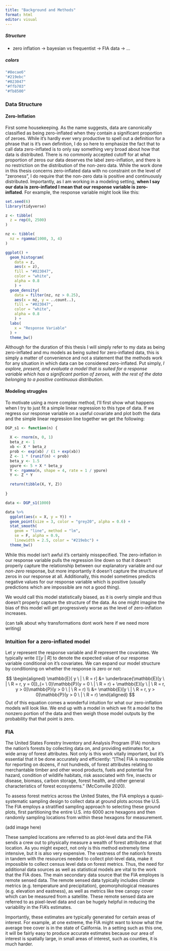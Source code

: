 ```yaml
---
title: "Background and Methods"
format: html
editor: visual
---
```


##### Structure

-   zero inflation -\> bayesian vs frequentist -\> FIA data -\> ...

##### colors

```r
"#8ecae6"
"#219ebc"
"#023047"
"#ffb703"
"#fb8500"
```
  
  
### Data Structure

#### Zero-Inflation

First some housekeeping. As the name suggests, data are canonically classified as being zero-inflated when they contain a significant proportion of zeroes. While it's hardly ever very productive to spell out a definition for a phrase that is it's own definition, I do so here to emphasize the fact that to call data zero-inflated is to only say something very broad about how that data is distributed. There is no commonly accepted cutoff for at what proportion of zeros our data deserves the label zero-inflation, and there is no restriction on the distribution of the non-zero data. While the work done in this thesis concerns zero-inflated data with no constraint on the level of "zeroness", I do require that the non-zero data is positive and continuously distributed. Importantly, as I am working in a modeling setting, **when I say our data is zero-inflated I mean that our response variable is zero-inflated**. For example, the response variable might look like this:

```r
set.seed(6)
library(tidyverse)

z <- tibble(
  z = rep(0, 2500)
)

nz <- tibble(
  nz = rgamma(1000, 3, 4)
)

ggplot() +
  geom_histogram(
    data = z,
    aes(x = z),
    fill = "#023047",
    color = "white",
    alpha = 0.8
    ) +
  geom_density(
    data = filter(nz, nz > 0.25),
    aes(x = nz, y = ..count..),
    fill = "#023047",
    color = "white",
    alpha = 0.8
    ) +
  labs(
    x = "Response Variable"
  ) +
  theme_bw()
```

Although for the duration of this thesis I will simply refer to my data as being zero-inflated and mu models as being suited for zero-inflated data, this is simply a matter of convenience and not a statement that the methods work for any situation in which data can be considered zero-inflated. Put simply, *I explore, present, and evaluate a model that is suited for a response variable which has a significant portion of zeroes, with the rest of the data belonging to a positive continuous distribution.*

#### Modeling struggles

To motivate using a more complex method, I'll first show what happens when I try to just fit a simple linear regression to this type of data. If we regress our response variable on a useful covariate and plot both the data and the simple linear regression line together we get the following:

```r
DGP_s1 <- function(n) {
  
  X <- rnorm(n, 0, 1) 
  beta_z <- 1
  xb <- X * beta_z 
  prob <- exp(xb) / (1 + exp(xb)) 
  Z <- 1 * (runif(n) < prob)
  beta_y <- 1.5
  ypure <- 5 + X * beta_y 
  Y <- rgamma(n, shape = 4, rate = 1 / ypure) 
  Y <- Z * Y 

  return(tibble(X, Y, Z))
  
}

data <- DGP_s1(1000)

data %>% 
  ggplot(aes(x = X, y = Y)) + 
  geom_point(size = 3, color = "grey20", alpha = 0.6) +
  stat_smooth(
    geom = "line", method = "lm",
    se = F, alpha = 0.9,
    linewidth = 2.5, color = "#219ebc") +
  theme_bw()
```

While this model isn't awful it's certainly misspecified. The zero-inflation in our response variable pulls the regression line down so that it doesn't properly capture the relationship between our explanatory variable and our *non-zero* response, but more importantly it doesn't capture the structure of zeros in our response at all. Additionally, this model sometimes predicts negative values for our response variable which is positive (usually predictions which are impossible are not a good thing).

We would call this model statistically biased, as it is overly simple and thus doesn't properly capture the structure of the data. As one might imagine the bias of this model will get progressively worse as the level of zero-inflation increases.

(can talk about why transformations dont work here if we need more writing)

### Intuition for a zero-inflated model

Let $y$ represent the response variable and $R$ represent the covariates. We typically write $\mathbb{E}[y \ | \ R]$ to denote the expected value of our response variable conditional on it's covariates. We can expand our model structure by conditioning on whether the response is zero or not:

$$
\begin{aligned}
    \mathbb{E}[ y  \ | \ R = r] &= \underbrace{\mathbb{E}[y \ | \ R = r, y = 0]}_{= \ 0}\mathbb{P}(y = 0 \ | \ R = r) + \mathbb{E}[y \ | \ R = r, y > 0]\mathbb{P}(y > 0 \ | \ R = r) \\
    &= \mathbb{E}[y \ | \ R = r, y > 0]\mathbb{P}(y > 0 \ | \ R = r) 
\end{aligned}
$$ Out of this equation comes a wonderful intuition for what our zero-inflation models will look like. We end up with a model in which we fit a model to the nonzero portion of the data and then weigh those model outputs by the probability that that point is zero.

### FIA

The United States Forestry Inventory and Analysis Program (FIA) monitors the nation's forests by collecting data on, and providing estimates for, a wide array of forest attributes. Not only is this work vitally important, but it's essential that it be done accurately and efficiently: "\[The\] FIA is responsible for reporting on dozens, if not hundreds, of forest attributes relating to merchantable timber and other wood products, fuels and potential fire hazard, condition of wildlife habitats, risk associated with fire, insects or disease, biomass, carbon storage, forest health, and other general characteristics of forest ecosystems." (McConville 2020).

To assess forest metrics across the United States, the FIA employs a quasi-systematic sampling design to collect data at ground plots across the U.S. The FIA employs a stratified sampling approach to selecting these ground plots, first partitioning the entire U.S. into 6000 acre hexagons and then randomly sampling locations from within these hexagons for measurement.

(add image here)

These sampled locations are referred to as plot-level data and the FIA sends a crew out to physically measure a wealth of forest attributes at that location. As you might expect, not only is this method extremely time intensive, but it is also very expensive. The vastness of the nation's forests in tandem with the resources needed to collect plot-level data, make it impossible to collect census level data on forest metrics. Thus, the need for additional data sources as well as statistical models are vital to the work that the FIA does. The main secondary data source that the FIA employes is remote sensed data. The remote sensed data typically includes climate metrics (e.g. temperature and precipitation), geomorphological measures (e.g. elevation and eastness), as well as metrics like tree canopy cover which can be measured from a satellite. These remote sensed data are referred to as pixel-level data and can be hugely helpful in reducing the variability in the FIA's estimates.

Importantly, these estimates are typically generated for certain areas of interest. For example, at one extreme, the FIA might want to know what the average tree cover is in the state of California. In a setting such as this one, it will be fairly easy to produce accurate estimates because our area of interest is spatially large, in small areas of interest, such as counties, it is much harder.
